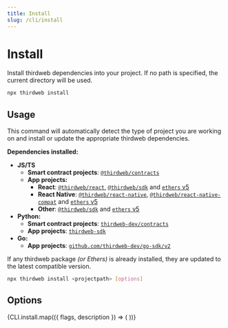 ```yaml
---
title: Install
slug: /cli/install
---
```



# Install

Install thirdweb dependencies into your project. If no path is specified, the current directory will be used.

```bash
npx thirdweb install
```

## Usage

This command will automatically detect the type of project you are working on and install or update the appropriate thirdweb dependencies.

**Dependencies installed:**
- **JS/TS**
  - **Smart contract projects**: [`@thirdweb/contracts`](/typescript)
  - **App projects:**
    - **React**: [`@thirdweb/react`](/react), [`@thirdweb/sdk`](/typescript) and [`ethers` v5](https://docs.ethers.org/v5/)
    - **React Native**: [`@thirdweb/react-native`](/react-native), [`@thirdweb/react-native-compat`](/react-native) and [`ethers` v5](https://docs.ethers.org/v5/)
    - **Other**: [`@thirdweb/sdk`](/typescript) and [`ethers` v5](https://docs.ethers.org/v5/)
- **Python:**
  - **Smart contract projects**: [`thirdweb-dev/contracts`](/python)
  - **App projects**: [`thirdweb-sdk`](/python)
- **Go:**
  - **App projects**: [`github.com/thirdweb-dev/go-sdk/v2`](/go)

If any thirdweb package _(or Ethers)_ is already installed, they are updated to the latest compatible version.

```bash
npx thirdweb install <projectpath> [options]
```

## Options

<div>
  {CLI.install.map(({ flags, description }) => (
    <CLIOptions flags={flags} description={description} />
  ))}
</div>
